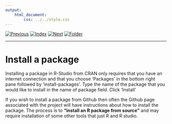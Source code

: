 ```yaml
---
output:
    html_document:
        css: ../../style.css
---
```


[![Previous](../../img/previous.png)](../../day2/lesson10/lesson10_1.html)
[![Index](../../img/home.png)](../../index.html)
[![Next](../../img/next.png)](../lesson12/lesson12_1.html)
[![Folder](../../img/folder.png)](./)

---

# Install a package

Installing a package in R-Studio from CRAN only requires that you have
an internet connection and that you choose 'Packages' in the bottom
right pane followed by 'install-packages'. Type the name of the
package that you would like to install in the name of package
field. Click 'Install'

If you wish to install a package from Github then often the Github
page associated with the project will have instructions about how to
install the package. The process is to **"install an R package from
source"** and may require installation of some other tools that just R
and R studio.
